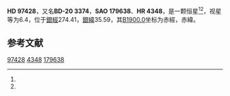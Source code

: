 {{Starbox begin
| name = HD 97428
}}
{{Starbox observe
| epoch = [[J2000.0|J2000.0]]
| constell = {{星座名待查}}<ref name=SIMBAD>{{cite web
 | url=http://simbad.u-strasbg.fr/simbad/sim-id?Ident=HR+4348
 | title=Pulsating variable Star
 | publisher=Centre de Données astronomiques de Strasbourg
 | work=SIMBAD
 | accessdate=2012-07-13
 | archive-date=2020-08-12
 | archive-url=https://web.archive.org/web/20200812160720/http://simbad.u-strasbg.fr/simbad/sim-id?Ident=HR+4348
 | dead-url=no
 }}</ref><ref name=DATA>{{cite web
 | url=http://vizier.u-strasbg.fr/viz-bin/VizieR-5?-out.add=.&-source=5050&-corr=PK=HR&-out.max=9999&HR=4348
 | title=VizieR Detailed Page
 | accessdate=2012-07-13
 | archive-date=2016-03-04
 | archive-url=https://web.archive.org/web/20160304211447/http://vizier.u-strasbg.fr/viz-bin/VizieR-5?-out.add=.&-source=5050&-corr=PK=HR&-out.max=9999&HR=4348
 | dead-url=no
 }}</ref>
| 星官 = 
| ra = {{RA|11|12|34.6}}<ref name=SIMBAD /><ref name=DATA />
| dec = {{DEC|-21|44|57}}<ref name=SIMBAD /><ref name=DATA />
| appmag_v = 6.4<ref name=SIMBAD /><ref name=DATA />
}}
{{Starbox character
| class = K0<ref name=SIMBAD /><ref name=DATA />
| b-v = 1.38<ref name=SIMBAD /><ref name=DATA />
| u-b = <ref name=SIMBAD /><ref name=DATA />
| r-i = <ref name=SIMBAD /><ref name=DATA />
| variable = 
}}
{{Starbox astrometry
| radial_v = 
| prop_mo_ra = -24
| parallax = 
| p_error = 
}}
{{Starbox catalog
| names =BD-20 3374，[[SAO星表|SAO]] 179638，[[HD星表|HD]] 97428，[[HR星表|HR]] 4348}}
{{Starbox reference |Simbad=HR+4348}}
{{Starbox end}}

'''HD 97428'''，又名'''BD-20 3374'''，'''SAO 179638'''、'''HR 4348'''，是一颗恒星<ref name=SIMBAD /><ref name=DATA />，视星等为6.4，位于[[銀道座標系|銀經]]274.41，[[銀道座標系|銀緯]]35.59，其[[B1900.0|B1900.0]]坐标为赤經{{RA|11|7|38.7}}，赤緯{{DEC|-21|35.59|21}}。

== 参考文献 ==
{{reflist}}

{{star-stub}}

[[Category:HD和HDE天體|97428]]
[[Category:HR天體|4348]]
[[Category:SAO天體|179638]]